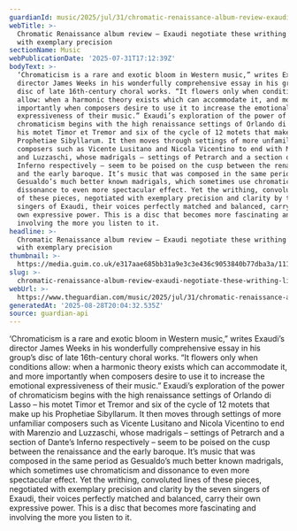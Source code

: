 ```yaml
---
guardianId: music/2025/jul/31/chromatic-renaissance-album-review-exaudi-weeks-winter
webTitle: >-
  Chromatic Renaissance album review – Exaudi negotiate these writhing lines
  with exemplary precision
sectionName: Music
webPublicationDate: '2025-07-31T17:12:39Z'
bodyText: >-
  ‘Chromaticism is a rare and exotic bloom in Western music,” writes Exaudi’s
  director James Weeks in his wonderfully comprehensive essay in his group’s
  disc of late 16th-century choral works. “It flowers only when conditions
  allow: when a harmonic theory exists which can accommodate it, and more
  importantly when composers desire to use it to increase the emotional
  expressiveness of their music.” Exaudi’s exploration of the power of
  chromaticism begins with the high renaissance settings of Orlando di Lasso –
  his motet Timor et Tremor and six of the cycle of 12 motets that make up his
  Prophetiae Sibyllarum. It then moves through settings of more unfamiliar
  composers such as Vicente Lusitano and Nicola Vicentino to end with Marenzio
  and Luzzaschi, whose madrigals – settings of Petrarch and a section of Dante’s
  Inferno respectively – seem to be poised on the cusp between the renaissance
  and the early baroque. It’s music that was composed in the same period as
  Gesualdo’s much better known madrigals, which sometimes use chromaticism and
  dissonance to even more spectacular effect. Yet the writhing, convoluted lines
  of these pieces, negotiated with exemplary precision and clarity by the seven
  singers of Exaudi, their voices perfectly matched and balanced, carry their
  own expressive power. This is a disc that becomes more fascinating and
  involving the more you listen to it.
headline: >-
  Chromatic Renaissance album review – Exaudi negotiate these writhing lines
  with exemplary precision
thumbnail: >-
  https://media.guim.co.uk/e317aae685bb31a9e3c3e436c9053840b77dba3a/1119_0_3581_2867/500.jpg
slug: >-
  chromatic-renaissance-album-review-exaudi-negotiate-these-writhing-lines-with-exemplary-precision
webUrl: >-
  https://www.theguardian.com/music/2025/jul/31/chromatic-renaissance-album-review-exaudi-weeks-winter
generatedAt: '2025-08-28T20:04:32.535Z'
source: guardian-api
---
```

‘Chromaticism is a rare and exotic bloom in Western music,” writes Exaudi’s director James Weeks in his wonderfully comprehensive essay in his group’s disc of late 16th-century choral works. “It flowers only when conditions allow: when a harmonic theory exists which can accommodate it, and more importantly when composers desire to use it to increase the emotional expressiveness of their music.” Exaudi’s exploration of the power of chromaticism begins with the high renaissance settings of Orlando di Lasso – his motet Timor et Tremor and six of the cycle of 12 motets that make up his Prophetiae Sibyllarum. It then moves through settings of more unfamiliar composers such as Vicente Lusitano and Nicola Vicentino to end with Marenzio and Luzzaschi, whose madrigals – settings of Petrarch and a section of Dante’s Inferno respectively – seem to be poised on the cusp between the renaissance and the early baroque. It’s music that was composed in the same period as Gesualdo’s much better known madrigals, which sometimes use chromaticism and dissonance to even more spectacular effect. Yet the writhing, convoluted lines of these pieces, negotiated with exemplary precision and clarity by the seven singers of Exaudi, their voices perfectly matched and balanced, carry their own expressive power. This is a disc that becomes more fascinating and involving the more you listen to it.
